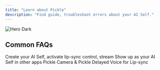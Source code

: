 ```yaml
---
title: "Learn about Pickle"
description: "Find guide, troubleshoot errors about your AI Self."
---
```


<img
  className="hidden dark:block"
  src="/images/hero-dark.png"
  alt="Hero Dark"
/>

## Common FAQs

<CardGroup cols={3}>
  <Card title="Start Pickle" icon="rocket" href="/getstarted/installpickle">
    Create your AI Self, activate lip-sync control, stream
  </Card>
  <Card title="How to Stream" icon="video" href="/getstarted/streamtootherapps">
    Show up as your AI Self in other apps
  </Card>
  <Card title="Stream Troubleshoot" icon="wrench" href="/troubleshooting/streamtroubleshooting">
    Pickle Camera & Pickle Delayed Voice for Lip-sync
  </Card>
</CardGroup>